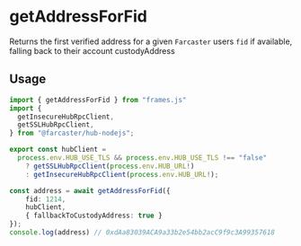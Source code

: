 # getAddressForFid

Returns the first verified address for a given `Farcaster` users `fid` if available, falling back to their account custodyAddress

## Usage

```ts [example.ts]
import { getAddressForFid } from "frames.js"
import {
  getInsecureHubRpcClient,
  getSSLHubRpcClient,
} from "@farcaster/hub-nodejs";

export const hubClient =
  process.env.HUB_USE_TLS && process.env.HUB_USE_TLS !== "false"
    ? getSSLHubRpcClient(process.env.HUB_URL!)
    : getInsecureHubRpcClient(process.env.HUB_URL!);

const address = await getAddressForFid({
	fid: 1214,
	hubClient,
	{ fallbackToCustodyAddress: true }
});
console.log(address) // 0xdAa83039ACA9a33b2e54bb2acC9f9c3A99357618
```